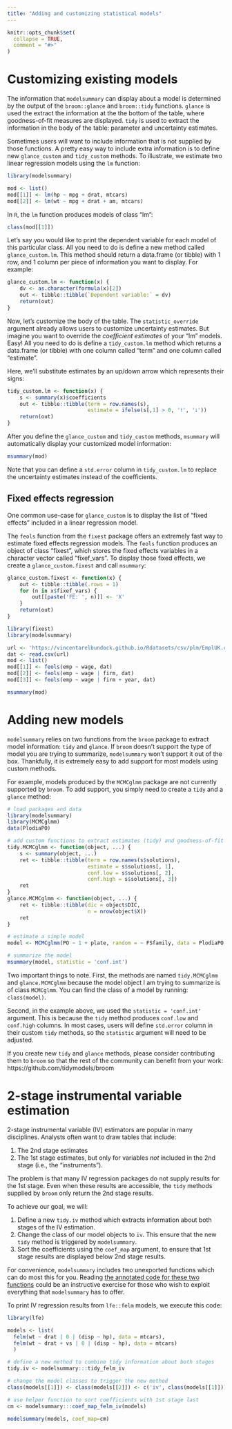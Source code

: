 ```yaml
---
title: "Adding and customizing statistical models"
---
```


```r
knitr::opts_chunk$set(
  collapse = TRUE,
  comment = "#>"
)
```

# Customizing existing models

The information that `modelsummary` can display about a model is determined by the output of the `broom::glance` and `broom::tidy` functions. `glance` is used the extract the information at the the bottom of the table, where goodness-of-fit measures are displayed. `tidy` is used to extract the information in the body of the table: parameter and uncertainty estimates.

Sometimes users will want to include information that is not supplied by those functions. A pretty easy way to include extra information is to define new `glance_custom` and `tidy_custom` methods. To illustrate, we estimate two linear regression models using the `lm` function:

```r
library(modelsummary)

mod <- list()
mod[[1]] <- lm(hp ~ mpg + drat, mtcars)
mod[[2]] <- lm(wt ~ mpg + drat + am, mtcars)
```

In `R`, the `lm` function produces models of class "lm":

```r
class(mod[[1]])
```

Let's say you would like to print the dependent variable for each model of this particular class. All you need to do is define a new method called `glance_custom.lm`. This method should return a data.frame (or tibble) with 1 row, and 1 column per piece of information you want to display. For example:

```r
glance_custom.lm <- function(x) {
    dv <- as.character(formula(x)[2])
    out <- tibble::tibble(`Dependent variable:` = dv)
    return(out)
}
```

Now, let's customize the body of the table. The `statistic_override` argument already allows users to customize uncertainty estimates. But imagine you want to override the *coefficient estimates* of your "lm" models. Easy! All you need to do is define a `tidy_custom.lm` method which returns a data.frame (or tibble) with one column called "term" and one column called "estimate".

Here, we'll substitute estimates by an up/down arrow which represents their signs:

```r
tidy_custom.lm <- function(x) {
    s <- summary(x)$coefficients
    out <- tibble::tibble(term = row.names(s),
                          estimate = ifelse(s[,1] > 0, '⭡', '⭣'))
    return(out)
}
```

After you define the `glance_custom` and `tidy_custom` methods, `msummary` will automatically display your customized model information:

```r
msummary(mod)
```

Note that you can define a `std.error` column in `tidy_custom.lm` to replace the uncertainty estimates instead of the coefficients.

## Fixed effects regression

One common use-case for `glance_custom` is to display the list of "fixed effects" included in a linear regression model.  

The `feols` function from the `fixest` package offers an extremely fast way to estimate fixed effects regression models. The `feols` function produces an object of class "fixest", which stores the fixed effects variables in a character vector called "fixef_vars". To display those fixed effects, we create a `glance_custom.fixest` and call `msummary`:

```r
glance_custom.fixest <- function(x) {
    out <- tibble::tibble(.rows = 1)
    for (n in x$fixef_vars) {
        out[[paste('FE: ', n)]] <- 'X'
    }
    return(out)
}

library(fixest)
library(modelsummary)

url <- 'https://vincentarelbundock.github.io/Rdatasets/csv/plm/EmplUK.csv'
dat <- read.csv(url)
mod <- list()
mod[[1]] <- feols(emp ~ wage, dat)
mod[[2]] <- feols(emp ~ wage | firm, dat)
mod[[3]] <- feols(emp ~ wage | firm + year, dat)

msummary(mod)
```

# Adding new models

`modelsummary` relies on two functions from the `broom` package to extract model information: `tidy` and `glance`. If `broom` doesn't support the type of model you are trying to summarize, `modelsummary` won't support it out of the box. Thankfully, it is extremely easy to add support for most models using custom methods.

For example, models produced by the `MCMCglmm` package are not currently supported by `broom`. To add support, you simply need to create a `tidy` and a `glance` method:

```r
# load packages and data
library(modelsummary)
library(MCMCglmm)
data(PlodiaPO)

# add custom functions to extract estimates (tidy) and goodness-of-fit (glance) information
tidy.MCMCglmm <- function(object, ...) {
    s <- summary(object, ...)
    ret <- tibble::tibble(term = row.names(s$solutions),
                          estimate = s$solutions[, 1],
                          conf.low = s$solutions[, 2],
                          conf.high = s$solutions[, 3])
    ret
}
glance.MCMCglmm <- function(object, ...) {
    ret <- tibble::tibble(dic = object$DIC,
                          n = nrow(object$X))
    ret
}

# estimate a simple model
model <- MCMCglmm(PO ~ 1 + plate, random = ~ FSfamily, data = PlodiaPO, verbose=FALSE, pr=TRUE)

# summarize the model
msummary(model, statistic = 'conf.int')
```

Two important things to note. First, the methods are named `tidy.MCMCglmm` and `glance.MCMCglmm` because the model object I am trying to summarize is of class `MCMCglmm`. You can find the class of a model by running: `class(model)`.

Second, in the example above, we used the `statistic = 'conf.int'` argument. This is because the `tidy` method produces `conf.low` and `conf.high` columns. In most cases, users will define `std.error` column in their custom `tidy` methods, so the `statistic` argument will need to be adjusted.

If you create new `tidy` and `glance` methods, please consider contributing them to `broom` so that the rest of the community can benefit from your work: https://github.com/tidymodels/broom


# 2-stage instrumental variable estimation 

2-stage instrumental variable (IV) estimators are popular in many disciplines. Analysts often want to draw tables that include:

1. The 2nd stage estimates
2. The 1st stage estimates, but only for variables *not* included in the 2nd stage (i.e., the "instruments").

The problem is that many IV regression packages do not supply results for the 1st stage. Even when these results are accessible, the `tidy` methods supplied by `broom` only return the 2nd stage results.

To achieve our goal, we will:

1. Define a new `tidy.iv` method which extracts information about both stages of the IV estimation.
2. Change the class of our model objects to `iv`. This ensure that the new `tidy` method is triggered by `modelsummary`.
3. Sort the coefficients using the `coef_map` argument, to ensure that 1st stage results are displayed below 2nd stage results.

For convenience, `modelsummary` includes two unexported functions which can do most this for you. Reading [the annotated code for these two functions](https://github.com/vincentarelbundock/modelsummary/blob/master/R/convenience.R) could be an instructive exercise for those who wish to exploit everything that `modelsummary` has to offer.

To print IV regression results from `lfe::felm` models, we execute this code:

```r
library(lfe)

models <- list(
  felm(wt ~ drat | 0 | (disp ~ hp), data = mtcars),
  felm(wt ~ drat + vs | 0 | (disp ~ hp), data = mtcars)
  )

# define a new method to combine tidy information about both stages
tidy.iv <- modelsummary:::tidy_felm_iv

# change the model classes to trigger the new method
class(models[[1]]) <- class(models[[2]]) <- c('iv', class(models[[1]]))

# use helper function to sort coefficients with 1st stage last
cm <- modelsummary:::coef_map_felm_iv(models)

modelsummary(models, coef_map=cm)
```
